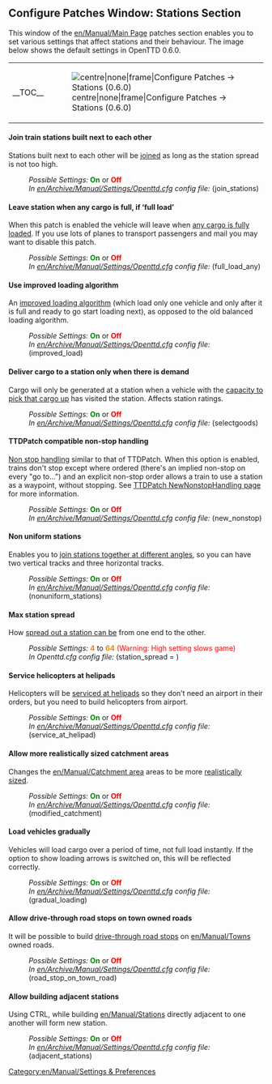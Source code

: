 {{en/Archive/Manual/Settings/Patch Config}}

==Configure Patches Window: Stations Section==
This window of the [[en/Manual/Main Page]] patches section enables you to set various settings that affect stations and their behaviour. The image below shows the default settings in OpenTTD 0.6.0.
{| align="center"
|- valign="top"
|__TOC__
|[[File:en/Archive/Manual/Settings/0.6.0 configurepatches stations.png|centre|none|frame|Configure Patches -> Stations (0.6.0)]]
|}

====Join train stations built next to each other====
Stations built next to each other will be [[en/Archive/Manual/Settings/Join train stations|joined]] as long as the station spread is not too high.
:''Possible Settings:'' <span style="color:green">'''On'''</span> or <span style="color:red">'''Off'''</span>
:''In [[en/Archive/Manual/Settings/Openttd.cfg]] config file:'' (join_stations)
{{en/-}}
====Leave station when any cargo is full, if ‘full load’====
When this patch is enabled the vehicle will leave when [[en/Archive/Manual/Settings/Full load any cargo|any cargo is fully loaded]]. If you use lots of planes to transport passengers and mail you may want to disable this patch.
:''Possible Settings:'' <span style="color:green">'''On'''</span> or <span style="color:red">'''Off'''</span>
:''In [[en/Archive/Manual/Settings/Openttd.cfg]] config file:'' (full_load_any)
{{en/-}}
====Use improved loading algorithm====
An [[en/Archive/Manual/Settings/Improved Loading|improved loading algorithm]] (which load only one vehicle and only after it is full and ready to go start loading next), as opposed to the old balanced loading algorithm.
:''Possible Settings:'' <span style="color:green">'''On'''</span> or <span style="color:red">'''Off'''</span>
:''In [[en/Archive/Manual/Settings/Openttd.cfg]] config file:'' (improved_load)
{{en/-}}
====Deliver cargo to a station only when there is demand====
Cargo will only be generated at a station when a vehicle with the [[en/Archive/Manual/Settings/Select goods|capacity to pick that cargo up]] has visited the station.  Affects station ratings.
:''Possible Settings:'' <span style="color:green">'''On'''</span> or <span style="color:red">'''Off'''</span>
:''In [[en/Archive/Manual/Settings/Openttd.cfg]] config file:'' (selectgoods)
{{en/-}}
====TTDPatch compatible non-stop handling====
[[en/Archive/Manual/Non-stop|Non stop handling]] similar to that of TTDPatch.
When this option is enabled, trains don't stop except where ordered (there's an implied non-stop on every "go to...") and an explicit non-stop order allows a train to use a station as a waypoint, without stopping.  See [http://wiki.ttdpatch.net/tiki-index.php?page=NewNonstopHandling TTDPatch NewNonstopHandling page] for more information.
:''Possible Settings:'' <span style="color:green">'''On'''</span> or <span style="color:red">'''Off'''</span>
:''In [[en/Archive/Manual/Settings/Openttd.cfg]] config file:'' (new_nonstop)
{{en/-}}
====Non uniform stations====
Enables you to [[en/Archive/Manual/Settings/Nonuniform stations|join stations together at different angles]], so you can have two vertical tracks and three horizontal tracks.
:''Possible Settings:'' <span style="color:green">'''On'''</span> or <span style="color:red">'''Off'''</span>
:''In [[en/Archive/Manual/Settings/Openttd.cfg]] config file:'' (nonuniform_stations)
{{en/-}}
====Max station spread====
{{en/Feature|Old|align="right"|text=(since 0.3.2)}}
How [[en/Archive/Manual/Settings/Change station spread|spread out a station can be]] from one end to the other.
:''Possible Settings:'' <span style="color:#FF7E00">'''4'''</span> to <span style="color:#FF7E00">'''64'''</span> <span style="color:red">(Warning: High setting slows game)</span>
:''In Openttd.cfg config file:'' (station_spread = <num_val>)
{{en/-}}
====Service helicopters at helipads====
Helicopters will be [[en/Archive/Manual/Settings/Service at helipad|serviced at helipads]] so they don’t need an airport in their orders, but you need to build helicopters from airport.
:''Possible Settings:'' <span style="color:green">'''On'''</span> or <span style="color:red">'''Off'''</span>
:''In [[en/Archive/Manual/Settings/Openttd.cfg]] config file:'' (service_at_helipad)
{{en/-}}
====Allow more realistically sized catchment areas====
Changes the [[en/Manual/Catchment area]] areas to be more [[en/Archive/Manual/Settings/Modified catchment|realistically sized]].
:''Possible Settings:'' <span style="color:green">'''On'''</span> or <span style="color:red">'''Off'''</span>
:''In [[en/Archive/Manual/Settings/Openttd.cfg]] config file:'' (modified_catchment)
{{en/-}}
====Load vehicles gradually====
Vehicles will load cargo over a period of time, not full load instantly. If the option to show loading arrows is switched on, this will be reflected correctly.
:''Possible Settings:'' <span style="color:green">'''On'''</span> or <span style="color:red">'''Off'''</span>
:''In [[en/Archive/Manual/Settings/Openttd.cfg]] config file:'' (gradual_loading)
{{en/-}}
==== Allow drive-through road stops on town owned roads ====
It will be possible to build [[en/Manual/Drive-through Road Stops|drive-through road stops]] on [[en/Manual/Towns]] owned roads.
:''Possible Settings:'' <span style="color:green">'''On'''</span> or <span style="color:red">'''Off'''</span>
:''In [[en/Archive/Manual/Settings/Openttd.cfg]] config file:'' (road_stop_on_town_road)
{{en/-}}
==== Allow building adjacent stations ====
Using CTRL, while building [[en/Manual/Stations]] directly adjacent to one another will form new station.
:''Possible Settings:'' <span style="color:green">'''On'''</span> or <span style="color:red">'''Off'''</span>
:''In [[en/Archive/Manual/Settings/Openttd.cfg]] config file:'' (adjacent_stations)
{{en/-}}


[[Category:en/Manual/Settings & Preferences]]
